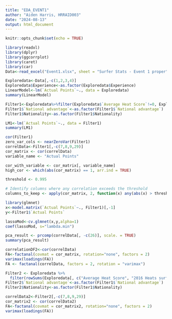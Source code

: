 ---
title: "EDA_EVENT1"
author: "Aiden Harris, HRRAID003"
date: "2024-08-13"
output: html_document
---

```{r setup, include=FALSE}
knitr::opts_chunk$set(echo = TRUE)
```

```{r}
library(readxl)
library(dplyr)
library(ggcorrplot)
library(caret)
library(car)
Data<-read_excel("Event1.xlsx", sheet = "Surfer Stats - Event 1 proper")
```

```{r}
Exploredata<-Data[,-c(1,2,3,4)]
Exploredata$Experience<-as.factor(Exploredata$Experience)
LinearModel<-lm(`Actual Points`~., data = Exploredata)
summary(LinearModel)

Filter1<-Exploredata%>%filter(Exploredata$`Average Heat Score`!=0, Exploredata$`2016 Heats surfed`!=0, Exploredata$`2015 Heats Surfed`!=0, Exploredata$`2014 Heats Surfed`!=0)
Filter1$`National advantage`<-as.factor(Filter1$`National advantage`)
Filter1$Nationality<-as.factor(Filter1$Nationality)

LM1<-lm(`Actual Points`~., data = Filter1)
summary(LM1)
```

```{r}
cor(Filter1)
zero_var_cols <- nearZeroVar(Filter1)
correlData<-Filter1[,-c(7,8,9,29)]
cor_matrix <- cor(correlData)
variable_name <- "Actual Points"

cor_with_variable <- cor_matrix[, variable_name]
high_cor <- which(abs(cor_matrix) == 1, arr.ind = TRUE)

threshold <- 0.995

# Identify columns where any correlation exceeds the threshold
columns_to_keep <- apply(cor_matrix, 2, function(x) any(abs(x) > threshold))
```

```{r}
library(glmnet)
x<-model.matrix(`Actual Points`~., Filter1)[,-1]
y<-Filter1$`Actual Points`

lassoMod<-cv.glmnet(x,y,alpha=1)
coef(lassoMod, s="lambda.min")
```

```{r}
pca_result <- prcomp(correlData[, -c(26)], scale. = TRUE)
summary(pca_result)
```

```{r}
correlationDF2<-cor(correlData)
FA<-factanal(covmat = cor_matrix, rotation="none", factors = 2)
varimax(loadings(FA))
FA <- factanal(correlData, factors = 2, rotation = "varimax")
```

```{r}
Filter2 <- Exploredata %>%
  filter(rowSums(Exploredata[, c("Average Heat Score", "2016 Heats surfed", "2015 Heats Surfed", "2014 Heats Surfed")] == 0) != 4)
Filter2$`National advantage`<-as.factor(Filter1$`National advantage`)
Filter2$Nationality<-as.factor(Filter1$Nationality)
```

```{r}
correlData2<-Filter2[,-c(7,8,9,29)]
cor_matrix2 <- cor(correlData2)
FA<-factanal(covmat = cor_matrix2, rotation="none", factors = 2)
varimax(loadings(FA))
```






